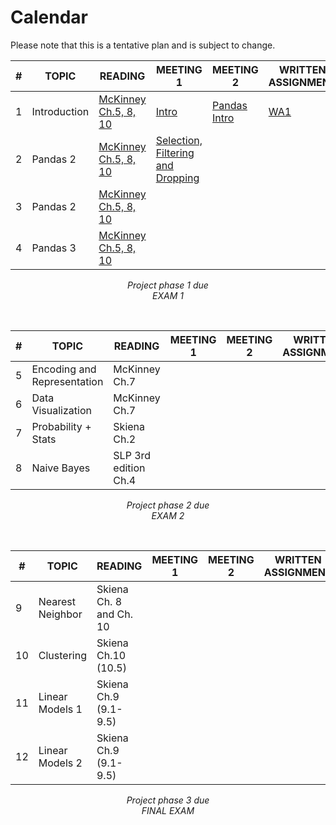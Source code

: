 # Calendar {.unnumbered}

::: {.callout-caution}
Please note that this is a tentative plan and is subject to change.
:::


| # | TOPIC | READING | MEETING 1 | MEETING 2 | WRITTEN  ASSIGNMENT | PROGRAMMING ASSIGNMENT |
|---|----|---|---|---|---|---|
| 1 | Introduction | [McKinney Ch.5, 8, 10](https://wesmckinney.com/book/pandas-basics) |  [Intro](intro.qmd)  | [Pandas Intro](pandas/preliminaries.ipynb) | [WA1](https://docs.google.com/document/d/1-V69jP6oYPr6TiiSsxq93TnL8xLxElhHIrCkQyicbzc/edit?usp=sharing) | **[PA 1](https://colab.research.google.com/drive/1UeK2EkDkRmLPyVbJ65_ild-kzeswaOgT?usp=sharing)** |
| 2 | Pandas 2 | [McKinney Ch.5, 8, 10](https://wesmckinney.com/book/pandas-basics) | [Selection, Filtering and Dropping](pandas/select_filter.ipynb) |  |  | |
| 3 | Pandas 2 |[McKinney Ch.5, 8, 10](https://wesmckinney.com/book/pandas-basics)    |  |  | | |
| 4 | Pandas 3 | [McKinney Ch.5, 8, 10](https://wesmckinney.com/book/pandas-basics) |  |  | | | 

<center>
_Project phase 1 due_ \
_EXAM 1_
</center>

<br/>

| # | TOPIC | READING | MEETING 1 | MEETING 2 | WRITTEN  ASSIGNMENT | PROGRAMMING ASSIGNMENT |
|---|----|---|---|---|---|---|
| 5 | Encoding and Representation | McKinney Ch.7 |  |  | | |
| 6 | Data Visualization | McKinney Ch.7 |  |  | | |
| 7 | Probability + Stats | Skiena Ch.2 |  |  | | |
| 8 | Naive Bayes | SLP 3rd edition Ch.4 |  |  | | |

<center>
_Project phase 2 due_ \
_EXAM 2_
</center>

<br/>

| # | TOPIC | READING | MEETING 1 | MEETING 2 | WRITTEN  ASSIGNMENT | PROGRAMMING ASSIGNMENT |
|---|----|---|---|---|---|---|
| 9 | Nearest Neighbor | Skiena Ch. 8 and Ch. 10 |  |  | | |
| 10 | Clustering | Skiena Ch.10 (10.5) |  |  | | |
| 11 | Linear Models 1 | Skiena Ch.9 (9.1-9.5) |  |  | | |
| 12 | Linear Models 2 | Skiena Ch.9 (9.1-9.5)|  |  | | |

<center>
_Project phase 3 due_ \
_FINAL EXAM_
</center>